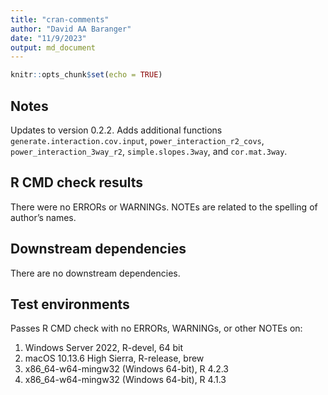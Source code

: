 ```yaml
---
title: "cran-comments"
author: "David AA Baranger"
date: "11/9/2023"
output: md_document
---
```


```r
knitr::opts_chunk$set(echo = TRUE)
```

## Notes 

Updates to version 0.2.2. Adds additional functions `generate.interaction.cov.input`, `power_interaction_r2_covs`, `power_interaction_3way_r2`, `simple.slopes.3way`, and `cor.mat.3way`.

## R CMD check results

There were no ERRORs or WARNINGs. NOTEs are related to the spelling of author's names. 

## Downstream dependencies

There are no downstream dependencies.

## Test environments

Passes R CMD check with no ERRORs, WARNINGs, or other NOTEs on:

1. Windows Server 2022, R-devel, 64 bit
2. macOS 10.13.6 High Sierra, R-release, brew
3. x86_64-w64-mingw32 (Windows 64-bit), R 4.2.3
4. x86_64-w64-mingw32 (Windows 64-bit), R 4.1.3


